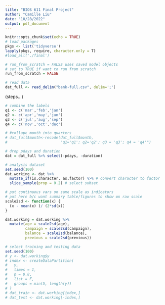 ```yaml
---
title: "BIOS 611 Final Project"
author: "Camille Liu"
date: "10/28/2022"
output: pdf_document
---
```


```r
knitr::opts_chunk$set(echo = TRUE)
# load packages
pkgs <- list('tidyverse')
lapply(pkgs, require, character.only = T)
#load_all('./final')

# run_from_scratch = FALSE uses saved model objects
# set to TRUE if want to run from scratch
run_from_scratch = FALSE

# read data
dat_full <- read_delim("bank-full.csv", delim=';')
```

(steps...)


```r
# combine the labels
q1 <- c('mar','feb','jan')
q2 <- c('apr','may','jun')
q3 <- c('jul','aug','sep')
q4 <- c('nov','oct','dec')

# #collape month into quarters
# dat_full$month<-recode(dat_full$month,
#                        "q1='q1'; q2='q2'; q3 = 'q3'; q4 = 'q4'")

# drop pdays and duration
dat = dat_full %>% select(-pdays, -duration)

# analysis dataset
set.seed(100)
dat.working <- dat %>% 
  mutate_if(is.character, as.factor) %>% # convert character to factor
  slice_sample(prop = 0.2) # select subset
```

```r

# put continuous vars on same scale as indicators
# put here b/c want summary table/figures to show on raw scale
scale2sd <- function(x) {
  (x - mean(x) )/ (2*sd(x))
}

dat.working = dat.working %>%
  mutate(age = scale2sd(age),
         campaign = scale2sd(campaign),
         balance = scale2sd(balance),
         previous = scale2sd(previous))

# select training and testing data
set.seed(100)
# y <- dat.working$y
# index <- createDataPartition(
#   y,
#   times = 1,
#   p = 0.8,
#   list = F,
#   groups = min(5, length(y))
# )
# dat_train <- dat.working[index,]
# dat_test <- dat.working[-index,]

```